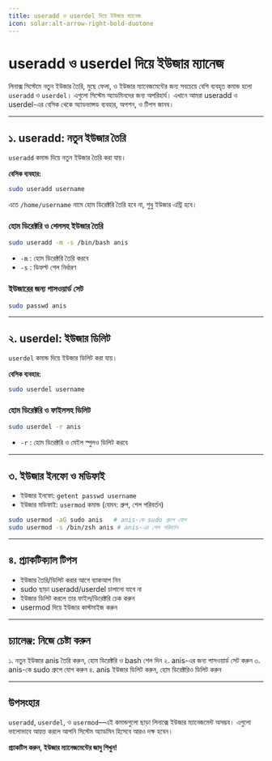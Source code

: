 ```yaml
---
title: useradd ও userdel দিয়ে ইউজার ম্যানেজ
icon: solar:alt-arrow-right-bold-duotone
---
```


# useradd ও userdel দিয়ে ইউজার ম্যানেজ

লিনাক্স সিস্টেমে নতুন ইউজার তৈরি, মুছে ফেলা, ও ইউজার ম্যানেজমেন্টের জন্য সবচেয়ে বেশি ব্যবহৃত কমান্ড হলো `useradd` ও `userdel`। এগুলো সিস্টেম অ্যাডমিনদের জন্য অপরিহার্য। এখানে আমরা useradd ও userdel-এর বেসিক থেকে অ্যাডভান্সড ব্যবহার, অপশন, ও টিপস জানব।

---

## ১. useradd: নতুন ইউজার তৈরি

`useradd` কমান্ড দিয়ে নতুন ইউজার তৈরি করা যায়।

**বেসিক ব্যবহার:**

```bash
sudo useradd username
```

এতে `/home/username` নামে হোম ডিরেক্টরি তৈরি হবে না, শুধু ইউজার এন্ট্রি হবে।

### হোম ডিরেক্টরি ও শেলসহ ইউজার তৈরি

```bash
sudo useradd -m -s /bin/bash anis
```

- `-m` : হোম ডিরেক্টরি তৈরি করবে
- `-s` : ডিফল্ট শেল নির্ধারণ

### ইউজারের জন্য পাসওয়ার্ড সেট

```bash
sudo passwd anis
```

---

## ২. userdel: ইউজার ডিলিট

`userdel` কমান্ড দিয়ে ইউজার ডিলিট করা যায়।

**বেসিক ব্যবহার:**

```bash
sudo userdel username
```

### হোম ডিরেক্টরি ও ফাইলসহ ডিলিট

```bash
sudo userdel -r anis
```

- `-r` : হোম ডিরেক্টরি ও মেইল স্পুলও ডিলিট করবে

---

## ৩. ইউজার ইনফো ও মডিফাই

- ইউজার ইনফো: `getent passwd username`
- ইউজার মডিফাই: `usermod` কমান্ড (যেমন: গ্রুপ, শেল পরিবর্তন)

```bash
sudo usermod -aG sudo anis   # anis-কে sudo গ্রুপে যোগ
sudo usermod -s /bin/zsh anis # anis-এর শেল পরিবর্তন
```

---

## ৪. প্র্যাকটিক্যাল টিপস

- ইউজার তৈরি/ডিলিট করার আগে ব্যাকআপ নিন
- sudo ছাড়া useradd/userdel চালানো যাবে না
- ইউজার ডিলিট করলে তার ফাইল/ডিরেক্টরি চেক করুন
- usermod দিয়ে ইউজার কাস্টমাইজ করুন

---

## চ্যালেঞ্জ: নিজে চেষ্টা করুন

১. নতুন ইউজার anis তৈরি করুন, হোম ডিরেক্টরি ও bash শেল দিন
২. anis-এর জন্য পাসওয়ার্ড সেট করুন
৩. anis-কে sudo গ্রুপে যোগ করুন
৪. anis ইউজার ডিলিট করুন, হোম ডিরেক্টরিও ডিলিট করুন

---

## উপসংহার

`useradd`, `userdel`, ও `usermod`—এই কমান্ডগুলো ছাড়া লিনাক্সে ইউজার ম্যানেজমেন্ট অসম্ভব। এগুলো ভালোভাবে আয়ত্ত করলে আপনি সিস্টেম অ্যাডমিন হিসেবে আরও দক্ষ হবেন।

**প্র্যাকটিস করুন, ইউজার ম্যানেজমেন্টের জাদু শিখুন!**
